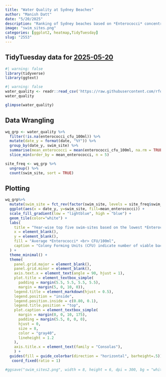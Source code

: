 ```yaml
---
title: "Water Quality at Sydney Beaches"
author: "Manish Datt"
date: "5/20/2025"
description: "Ranking of Sydney beaches based on *Enterococci* concentration"
image: "swim_sites.png"
categories: [ggplot2, heatmap,TidyTuesday]
slug: "2553"
---
```


## TidyTuesday data for [2025-05-20](https://github.com/rfordatascience/tidytuesday/blob/main/data/2025/2025-05-20/readme.md)

```r
#| warning: false
library(tidyverse)
library(ggtext)
```

```r
#| warning: false
water_quality <- readr::read_csv('https://raw.githubusercontent.com/rfordatascience/tidytuesday/main/data/2025/2025-05-20/water_quality.csv')
water_quality
```

```r
glimpse(water_quality)
```

## Data Wrangling

```r
wq_grp <- water_quality %>%
  filter(!is.na(enterococci_cfu_100ml)) %>% 
  mutate(date_y = format(date, "%Y")) %>% 
  group_by(date_y, swim_site) %>% 
  summarise(mean_enterococci = mean(enterococci_cfu_100ml, na.rm = TRUE)) %>% 
  slice_min(order_by = mean_enterococci, n = 5)

site_freq <- wq_grp %>%
  ungroup() %>% 
  count(swim_site, sort = TRUE)
```

## Plotting

```r
wq_grp%>% 
  mutate(swim_site = fct_rev(factor(swim_site, levels = site_freq$swim_site))) %>% 
  ggplot(aes(x = date_y, y=swim_site, fill=mean_enterococci)) +
  scale_fill_gradient(low = "lightblue", high = "blue") +
  geom_tile(color="white") +
  labs(
    title = "Year-wise top five swim-sites based on the lowest *Enterococci* concentration",
    x = element_blank(),
    y = element_blank(),
    fill = "Average *Enterococci* <br> CFU/100ml",
    caption = "Colony Forming Units (CFU) indicate number of viable bacteria that can form colonies when grown in a lab."
  ) +
  theme_minimal() +
  theme(
    panel.grid.major = element_blank(),
    panel.grid.minor = element_blank(),
    axis.text.x = element_text(angle = 90, hjust = 1),
    plot.title = element_textbox_simple(
      padding = margin(5.5, 5.5, 5.5, 5.5),
      margin = margin(5, 0, 10, 0)),
    legend.title = element_markdown(hjust = 0.5),
    legend.position = "inside",
    legend.position.inside = c(0.80, 0.1),
    legend.title.position = "top",
    plot.caption = element_textbox_simple(
      margin = margin(0, 0, 10, 175),
      padding = margin(5.5, 0, 0, 0),
      hjust = 0,
      size = 8,
      color = "gray40",
      lineheight = 1.2
    ),
    axis.title.x = element_text(family = "Consolas"),
    ) +
  guides(fill = guide_colorbar(direction = "horizontal", barheight=.5)) +
   coord_fixed(ratio = 1) 

#ggsave("swim_sites2.png", width = 8, height = 6, dpi = 300, bg = "white")

```
